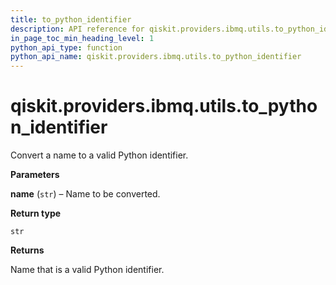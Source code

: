 ```yaml
---
title: to_python_identifier
description: API reference for qiskit.providers.ibmq.utils.to_python_identifier
in_page_toc_min_heading_level: 1
python_api_type: function
python_api_name: qiskit.providers.ibmq.utils.to_python_identifier
---
```


<span id="qiskit-providers-ibmq-utils-to-python-identifier" />

# qiskit.providers.ibmq.utils.to\_python\_identifier

<Function id="qiskit.providers.ibmq.utils.to_python_identifier" github="https://github.com/qiskit/qiskit-ibmq-provider/tree/stable/0.12/qiskit/providers/ibmq/utils/utils.py" signature="to_python_identifier(name)">
  Convert a name to a valid Python identifier.

  **Parameters**

  **name** (`str`) – Name to be converted.

  **Return type**

  `str`

  **Returns**

  Name that is a valid Python identifier.
</Function>

